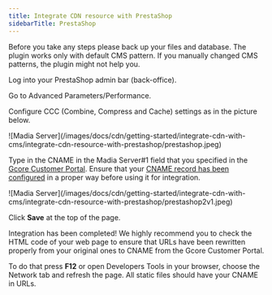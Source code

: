 ---
title: Integrate CDN resource with PrestaShop
sidebarTitle: PrestaShop
---

Before you take any steps please back up your files and database. The plugin works only with default CMS pattern. If you manually changed CMS patterns, the plugin might not help you.

Log into your PrestaShop admin bar (back-office).

Go to Advanced Parameters/Performance.

Configure CCC (Combine, Compress and Cache) settings as in the picture below. 


<Frame>![Madia Server](/images/docs/cdn/getting-started/integrate-cdn-with-cms/integrate-cdn-resource-with-prestashop/prestashop.jpeg)</Frame>



Type in the CNAME in the Madia Server#1 field that you specified in the [Gcore Customer Portal](https://accounts.gcore.com/reports/dashboard). Ensure that your [CNAME record has been configured](/cdn/cdn-resource-options/general/create-and-set-a-custom-domain-for-the-content-delivery-via-cdn) in a proper way before using it for integration. 


<Frame>![Madia Server](/images/docs/cdn/getting-started/integrate-cdn-with-cms/integrate-cdn-resource-with-prestashop/prestashop2v1.jpeg)</Frame>



Click **Save** at the top of the page.

Integration has been completed! We highly recommend you to check the HTML code of your web page to ensure that URLs have been rewritten properly from your original ones to CNAME from the Gcore Customer Portal.

To do that press **F12** or open Developers Tools in your browser, choose the Network tab and refresh the page. All static files should have your CNAME in URLs.